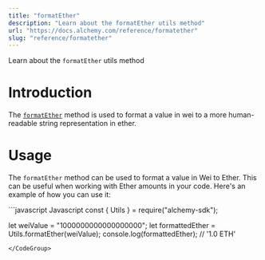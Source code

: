```yaml
---
title: "formatEther"
description: "Learn about the formatEther utils method"
url: "https://docs.alchemy.com/reference/formatether"
slug: "reference/formatether"
---
```


Learn about the `formatEther` utils method

# Introduction

The [`formatEther`](https://docs.ethers.org/v5/api/utils/display-logic/#utils-formatEther) method is used to format a value in wei to a more human-readable string representation in ether.

# Usage

The `formatEther` method can be used to format a value in Wei to Ether. This can be useful when working with Ether amounts in your code. Here's an example of how you can use it:

<CodeGroup>
  ```javascript Javascript
  const { Utils } = require("alchemy-sdk");

  let weiValue = "1000000000000000000";
  let formattedEther = Utils.formatEther(weiValue);
  console.log(formattedEther); // '1.0 ETH'
  ```
</CodeGroup>
